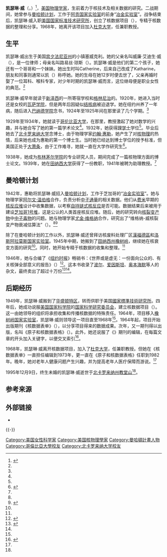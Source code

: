 {{Infobox scientist
|name              = 凯瑟琳·威
|image             = Katharine Way.jpg
| caption          = 凱瑟琳·威 
|image_size        = 160px
|birth_date        = {{Birth date|1902|2|20}}
|birth_place       = [[宾夕法尼亚州|宾夕法尼亚州]]塞威克利
|death_date        = {{death date and age|1995|12|9|1902|2|20}}
|death_place       = [[教堂山_(北卡罗来纳州)|北卡罗来纳州教堂山]]
|citizenship       = 美国
|field             = [[物理学|物理学]]
|work_institution  = [[田纳西大学|田纳西大学]]<br/>[[曼哈顿计划|曼哈顿计划]]<br/>[[國家標準技術研究所|國家標準技術研究所]]<br/> [[橡树岭国家实验室|橡树岭国家实验室]]<br/>[[杜克大学|杜克大学]]
|alma_mater        = [[哥伦比亚大学|哥伦比亚大学]]<br/>[[北卡罗来纳大学|北卡罗来纳大学]]
|doctoral_advisor  = [[約翰·惠勒|約翰·惠勒]]
|academic_advisors = 
|doctoral_students = 
|known_for         = 核数据项目
|prizes            = 
}}

'''凯瑟琳·威'''（{{lang-en|Katharine Way}}，{{bd|1902年|2月20日|1995年|12月9日}}）<ref name="ware">{{Cite book |last=Ware |first=Susan |year=2004 |first2=Stacy Lorraine |language=en|last2=Braukman |title=Notable American Women: a Biographical Dictionary Completing the Twentieth Century |url=https://archive.org/details/notableamericanw0000unse |location=Cambridge, Massachusetts |publisher=Belknap Press |isbn=0-674-01488-X |oclc=56014756|pages=[https://archive.org/details/notableamericanw0000unse/page/670 670]-671}}</ref>，[[美国|美国]][[物理学家|物理学家]]，生前着力于核技术及相关数据的研究。二战期间，她曾参与[[曼哈顿计划|曼哈顿计划]]，工作于[[阿贡国家实验室|阿贡国家实验室]]的前身“[[冶金实验室|冶金实验室]]”。战争结束后，凯瑟琳·威入职[[美国|美国]][[国家标准技术研究所|国家标准技术研究所]]，创立了核数据项目（{{lang|en|Nuclear Data Project}}），专精于核数据的整理和分享。1968年，她离开该项目加入[[杜克大学|杜克大学]]，任兼职教授。

==生平==
凯瑟琳·威出生于美国[[宾夕法尼亚州|宾夕法尼亚州]]的小镇塞威克利。她的父亲名叫威廉·艾迪生·威（{{lang|en|William Addisson Way}}），是一位律师；母亲名叫路易丝·琼斯（{{lang|en|Louise Jones}}）。凯瑟琳·威是他们的第二个孩子，她还有一个哥哥和一个妹妹。她出生时叫Catherine，后来自己改成了Katharine，朋友和同事则通常以凯（{{lang|en|Kay}}）称呼她。她的生母在她12岁时便去世了，父亲再婚时娶了一位耳科、喉科专家，对少年时期的凯瑟琳·威而言，这位继母便是职业女性的典范。<ref name="ware"/>

凯瑟琳·威早年就读于[[新泽西|新泽西]]{{Link-en|普莱恩菲尔德|Plainfield, New Jersey}}的一所寄宿学校和[[格林尼治_(康涅狄格州)|格林尼治]]的{{Link-en|罗斯玛丽女中|Rosemary Hall (Greenwich, Connecticut)}}。1920年，她进入当时还是女校的[[瓦萨学院|瓦萨学院]]，但是两年后因疑似[[结核病|结核病]]被迫退学。她在纽约州{{Link-en|萨拉纳克湖|Saranac Lake, New York}}养了一年病，随后进入[[巴纳德学院|巴纳德学院]]念书，1924年至1925年间在那里读了几个学期。<ref name="ware"/>

1929年至1934年，她就读于[[哥伦比亚大学|哥伦比亚大学]]，在那里，{{Link-en|爱德华·卡斯纳|Edward Kasnar}}教授激起了她对数学的兴趣，并与她合写了她的第一篇学术论文<ref name="ware"/>。1932年，她获得[[理学士|理学士]]学位<ref name="Physics Today"/>。毕业后她去了[[北卡罗来纳大学|北卡罗来纳大学]]念博士，由于物理学家[[约翰·惠勒|约翰·惠勒]]，她产生了对[[核物理|核物理]]的热情，后来她也成为惠勒的第一个博士生。当时她已经达到博士学位的授予标准，但美国正处于[[大萧条|大萧条]]，由于工作难寻，她就一直在大学作研究生<ref name="howes">{{Cite book |last=Howes |first=Ruth H. |language=en|year=1999 |first2=Caroline L. |last2=Herzenberg |title=Their Day in the Sun: Women of the Manhattan Project |publisher=Temple University |isbn=978-0-585-38881-6 |oclc=49569088 |pages=42-43| }}</ref>。

1938年，她成为[[布林茅尔学院|布林茅尔学院]]的专业研究人员，期间完成了一篇核物理方面的博士论文。1939年，她在[[田纳西大学|田纳西大学]]获得了一份教职，1941年被聘为助理教授。<ref name="ware"/>

== 曼哈顿计划 ==
1942年，惠勒将凯瑟琳·威招入[[曼哈顿计划|曼哈顿计划]]，工作于芝加哥的“[[冶金实验室|冶金实验室]]”。她与物理学家[[阿尔文·温伯格|阿尔文·温伯格]]合作，负责分析[[中子通量|中子通量]]的相关数据。他们从[[费米|费米]]早期的[[核反应堆|核反应堆]]设计中收集数据，以考察[[核連鎖反應|自持链式核反应]]是否可能。数据结果后来被用于建设[[芝加哥1号堆|芝加哥1号堆]]，这是公认的人类首座核反应堆。随后，她的研究转向[[核裂变产物|核裂变产物]]中[[中子毒物|中子毒物]]的问题。她与物理学家[[尤金·维格纳|尤金·维格纳]]合作，研究出了“维格纳-威核裂变产物衰减估算法”（{{lang|en|Way-Wigner approximation for fission product decay}}）。<ref name="howes"/><ref>{{Cite web |last=Ragheb |first=M. |date=2011-03-22 |language=en |url=http://www.ewp.rpi.edu/hartford/~ernesto/F2011/EP/MaterialsforStudents/Petty/Ragheb-Ch8-2011.PDF |title=Decay Heat Generation in Fission Reactors |publisher=University of Illinois at Urbana-Champaign |accessdate=2014-07-08 |archive-url=https://web.archive.org/web/20170519072637/http://www.ewp.rpi.edu/hartford/~ernesto/F2011/EP/MaterialsforStudents/Petty/Ragheb-Ch8-2011.PDF |archive-date=2017-05-19 |dead-url=yes }}</ref>

除了在曼哈顿计划的工作以外，凯瑟琳·威还曾拜访核废料处理厂区[[漢福德區|漢福德區]]和[[洛斯阿拉莫斯国家实验室|洛斯阿拉莫斯国家实验室]]。1945年中期，她搬到了[[田纳西州|田纳西州]][[橡树岭_(田纳西州)|橡树岭]]，继续她在核衰变方面的研究<ref name="howes" />。同时，她开始专精于核数据的收集和整理。<ref name="ware"/>

1946年，她与{{Link-en|德克斯特·马斯特斯|Dexter Masters}}合编了《[[纽约时报|纽约时报]]》畅销书：《世界或是虚无：一份面向公众的、有关核弹全部意义的报告》（''{{lang|en|One World or None: a Report to the Public on the Full Meaning of the Atomic Bomb}}''）<ref>{{cite web |url=http://thenewpress.com/index.php?option=com_title&task=view_title&metaproductid=1703 |language=en |title=One World or None by Dexter Masters, Katharine Way |publisher=New Press |accessdate=2014-07-08 |archive-date=2016-12-07 |archive-url=https://web.archive.org/web/20161207074957/http://thenewpress.com/index.php?option=com_title&task=view_title&metaproductid=1703 |dead-url=no }}</ref>。这本书收录了[[尼尔斯·玻尔|波尔]]、[[爱因斯坦|爱因斯坦]]、[[罗伯特·奥本海默|奥本海默]]等人的杂文，最终卖出了超过十万份<ref>{{cite web|language=en|url=http://www.fas.org/pubs/_pages/one_world_or_none.html|title=One World or None: A Report to the Public on the Full Meaning of the Atomic Bomb|publisher=Federation of American Scientists|accessdate=2014-07-08|archive-date=2014-03-13|archive-url=https://web.archive.org/web/20140313001417/http://www.fas.org/pubs/_pages/one_world_or_none.html|dead-url=no}}</ref><ref name="ware"/>。

== 后期经历 ==
1949年，凯瑟琳·威搬到了[[华盛顿特区|华盛顿特区]]，转而供职于美国[[國家標準技術研究所|國家標準技術研究所]]。四年后，她成功说服[[美国国家科学院|美国国家科学院]]的[[美國國家科學研究委員會|国家科学研究委员会]]，建立核数据项目（{{lang|en|Nuclear Data Project}}）。这一由她领导的组织将承担收集和传播核数据的特殊责任。1964年，项目移入[[橡树岭国家实验室|橡树岭国家实验室]]，凯瑟琳·威则领导这一项目直至1968年<ref name="ware"/>。1964年起，项目开始出版期刊《核数据表单》（''{{lang|en|Nuclear Data Sheets}}''），以分享项目得来的数据成果。次年，又一期刊得以出版，名叫《原子和核数据表格》（{{lang|en|''Atomic Data and Nuclear Data Tables''}}）。此外，她还说服了《{{Link-en|核物理 (期刊)|Nuclear Physics (journal)|核物理}}》期刊的编辑，在每篇文章的开头加入关键字，以便交叉索引<ref name="Physics Today">{{Cite web |date=1996-12 |url=http://cwp.library.ucla.edu/articles/way/way.html |title=Katharine Way |language=en |work=Physics Today |pages=75 |accessdate=2014-07-08 |archive-date=2016-03-28 |archive-url=https://web.archive.org/web/20160328223540/http://cwp.library.ucla.edu/articles/way/way.html |dead-url=no }}</ref>。

1968年，凯瑟琳·威离开核数据项目，加入了[[杜克大学|杜克大学]]，任兼职教授。但她在《核数据表单》一直担任编辑到1973年，更一直在《原子和核数据表格》任职到1982年。晚年，她对老年人健康问题产生兴趣，并为提高老年人医疗保障而游说。<ref name="ware"/>

1995年12月9日，终生未婚的凯瑟琳·威逝世于[[北卡罗来纳州|北卡罗来纳州]][[教堂山_(北卡罗来纳州)|教堂山]]<ref name="ware"/>。

== 参考来源 ==
{{Reflist|2}}

== 外部链接 ==
*{{cite web|author=Chun Wa Wong|title=Katharine Way 1903- 1995|url=http://cwp.library.ucla.edu/Phase2/Way,_Katharine@862427327.html|publisher=[[UCLA|UCLA]]|language=en|accessdate=2014-08-30|archive-date=2004-11-07|archive-url=https://web.archive.org/web/20041107191034/http://cwp.library.ucla.edu/Phase2/Way,_Katharine@862427327.html|dead-url=no}}
{{-}}
{{Portal bar|人物|物理|第二次世界大战}}

{{normdaten}}
{{DEFAULTSORT:Way, Katharine}}
[[Category:美国女性科学家|Category:美国女性科学家]]
[[Category:美国核物理學家|Category:美国核物理學家]]
[[Category:曼哈頓計畫人物|Category:曼哈頓計畫人物]]
[[Category:哥倫比亞大學校友|Category:哥倫比亞大學校友]]
[[Category:北卡罗来纳大学校友|Category:北卡罗来纳大学校友]]
{{Good article}}